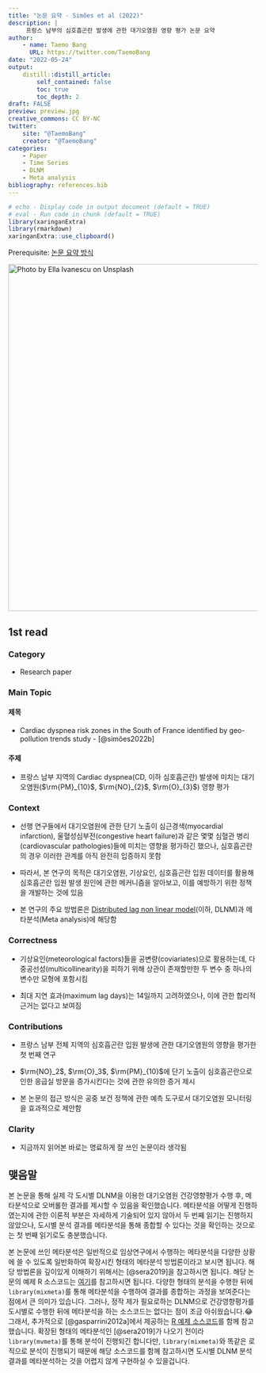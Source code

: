 ```yaml
---
title: "논문 요약 - Simões et al (2022)"
description: |
     프랑스 남부의 심호흡곤란 발생에 관한 대기오염원 영향 평가 논문 요약
author:
    - name: Taemo Bang
      URL: https://twitter.com/TaemoBang
date: "2022-05-24"
output:
    distill::distill_article:
        self_contained: false
        toc: true
        toc_depth: 2
draft: FALSE
preview: preview.jpg
creative_commons: CC BY-NC
twitter:
    site: "@TaemoBang"
    creator: "@TaemoBang"
categories:
    - Paper
    - Time Series
    - DLNM
    - Meta analysis
bibliography: references.bib
---
```


```r
# echo - Display code in output document (default = TRUE)
# eval - Run code in chunk (default = TRUE)
library(xaringanExtra)
library(rmarkdown)
xaringanExtra::use_clipboard()
```

<aside>

Prerequisite: [논문 요약 방식](https://www.taemobang.com/posts/2022-05-13-how-to-review-a-paper/)

</aside>

[![Photo by Ella Ivanescu on Unsplash](preview.jpg){width="700"}](https://unsplash.com/photos/JbfhNrpQ_dw?utm_source=unsplash&utm_medium=referral&utm_content=creditShareLink)

## 1st read

### Category

-   Research paper

### Main Topic

#### 제목

-   Cardiac dyspnea risk zones in the South of France identified by geo-pollution trends study - [@simões2022b]

#### 주제

-   프랑스 남부 지역의 Cardiac dyspnea(CD, 이하 심호흡곤란) 발생에 미치는 대기오염원($\rm{PM}_{10}$, $\rm{NO}_{2}$, $\rm{O}_{3}$) 영향 평가

### Context

-   선행 연구들에서 대기오염원에 관한 단기 노출이 심근경색(myocardial infarction), 울혈성심부전(congestive heart failure)과 같은 몇몇 심혈관 병리(cardiovascular pathologies)들에 미치는 영향을 평가하긴 했으나, 심호흡곤란의 경우 이러한 관계를 아직 완전히 입증하지 못함

-   따라서, 본 연구의 목적은 대기오염원, 기상요인, 심호흡곤란 입원 데이터를 활용해 심호흡곤란 입원 발생 원인에 관한 메커니즘을 알아보고, 이를 예방하기 위한 정책을 개발하는 것에 있음

-   본 연구의 주요 방법론은 [Distributed lag non linear model](https://be-favorite.tistory.com/80?category=1019644)(이하, DLNM)과 메타분석(Meta analysis)에 해당함

### Correctness

-   기상요인(meteorological factors)들을 공변량(coviariates)으로 활용하는데, 다중공선성(multicollinearity)을 피하기 위해 상관이 존재할만한 두 변수 중 하나의 변수만 모형에 포함시킴

-   최대 지연 효과(maximum lag days)는 14일까지 고려하였으나, 이에 관한 합리적 근거는 없다고 보여짐

### Contributions

-   프랑스 남부 전체 지역의 심호흡곤란 입원 발생에 관한 대기오염원의 영향을 평가한 첫 번째 연구

-   $\rm{NO}_2$, $\rm{O}_3$, $\rm{PM}_{10}$에 단기 노출이 심호흡곤란으로 인한 응급실 방문을 증가시킨다는 것에 관한 유의한 증거 제시

-   본 논문의 접근 방식은 공중 보건 정책에 관한 예측 도구로서 대기오염원 모니터링을 효과적으로 제안함

### Clarity

-   지금까지 읽어본 바로는 명료하게 잘 쓰인 논문이라 생각됨

## 맺음말

본 논문을 통해 실제 각 도시별 DLNM을 이용한 대기오염원 건강영향평가 수행 후, 메타분석으로 오버롤한 결과를 제시할 수 있음을 확인했습니다. 메타분석을 어떻게 진행하였는지에 관한 이론적 부분은 자세하게 기술되어 있지 않아서 두 번째 읽기는 진행하지 않았으나, 도시별 분석 결과를 메타분석을 통해 종합할 수 있다는 것을 확인하는 것으로는 첫 번째 읽기로도 충분했습니다.

본 논문에 쓰인 메타분석은 일반적으로 임상연구에서 수행하는 메타분석을 다양한 상황에 쓸 수 있도록 일반화하여 확장시킨 형태의 메타분석 방법론이라고 보시면 됩니다. 해당 방법론을 깊이있게 이해하기 위해서는 [@sera2019]을 참고하시면 됩니다. 해당 논문의 예제 R 소스코드는 [여기](https://github.com/gasparrini/2019_sera_StatMed_Rcode)를 참고하시면 됩니다. 다양한 형태의 분석을 수행한 뒤에 `library(mixmeta)`를 통해 메타분석을 수행하여 결과를 종합하는 과정을 보여준다는 점에서 큰 의미가 있습니다. 그러나, 정작 제가 필요로하는 DLNM으로 건강영향평가를 도시별로 수행한 뒤에 메타분석을 하는 소스코드는 없다는 점이 조금 아쉬웠습니다.😂 그래서, 추가적으로 [@gasparrini2012a]에서 제공하는 [R 예제 소스코드](https://github.com/gasparrini/2012_gasparrini_StatMed_Rcodedata)를 함께 참고했습니다. 확장된 형태의 메타분석인 [@sera2019]가 나오기 전이라 `library(mvmeta)`를 통해 분석이 진행되긴 합니다만, `library(mixmeta)`와 똑같은 로직으로 분석이 진행되기 때문에 해당 소스코드를 함께 참고하시면 도시별 DLNM 분석 결과를 메타분석하는 것을 어렵지 않게 구현하실 수 있을겁니다.
